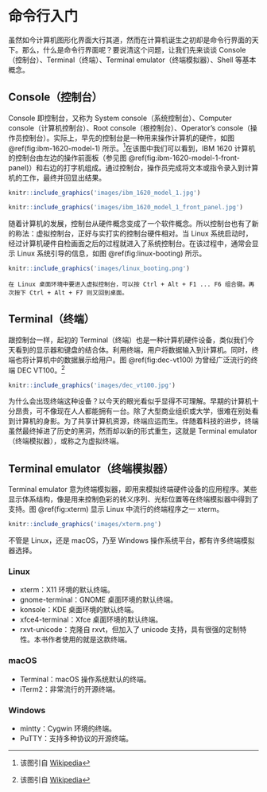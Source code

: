 # 命令行入门

虽然如今计算机图形化界面大行其道，然而在计算机诞生之初却是命令行界面的天下。那么，什么是命令行界面呢？要说清这个问题，让我们先来谈谈 Console（控制台）、Terminal（终端）、Terminal emulator（终端模拟器）、Shell 等基本概念。

## Console（控制台）

Console 即控制台，又称为 System console（系统控制台）、Computer console（计算机控制台）、Root console（根控制台）、Operator's console（操作员控制台）。实际上，早先的控制台是一种用来操作计算机的硬件，如图 \@ref(fig:ibm-1620-model-1) 所示。^[该图引自 [Wikipedia](https://en.wikipedia.org/wiki/System_console#/media/File:IBM_1620_Model_1.jpg)]在该图中我们可以看到，IBM 1620 计算机的控制台由左边的操作前面板（参见图 \@ref(fig:ibm-1620-model-1-front-panel)）和右边的打字机组成。通过控制台，操作员完成将文本或指令录入到计算机的工作，最终并回显出结果。

```r
knitr::include_graphics('images/ibm_1620_model_1.jpg')
```

```r
knitr::include_graphics('images/ibm_1620_model_1_front_panel.jpg')
```

随着计算机的发展，控制台从硬件概念变成了一个软件概念。所以控制台也有了新的称法：虚拟控制台，正好与实打实的控制台硬件相对。当 Linux 系统启动时，经过计算机硬件自检画面之后的过程就进入了系统控制台。在该过程中，通常会显示 Linux 系统引导的信息，如图 \@ref(fig:linux-booting) 所示。

```r
knitr::include_graphics('images/linux_booting.png')
```

```block2
在 Linux 桌面环境中要进入虚拟控制台，可以按 Ctrl + Alt + F1 ... F6 组合键。再次按下 Ctrl + Alt + F7 则又回到桌面。
```

## Terminal（终端）

跟控制台一样，起初的 Terminal（终端）也是一种计算机硬件设备，类似我们今天看到的显示器和键盘的结合体。利用终端，用户将数据输入到计算机。同时，终端也将计算机中的数据展示给用户。图 \@ref(fig:dec-vt100) 为曾经广泛流行的终端 DEC VT100。^[该图引自 [Wikipedia](https://en.wikipedia.org/wiki/Computer_terminal#/media/File:DEC_VT100_terminal.jpg)]

```r
knitr::include_graphics('images/dec_vt100.jpg')
```

为什么会出现终端这种设备？以今天的眼光看似乎显得不可理解。早期的计算机十分昂贵，可不像现在人人都能拥有一台。除了大型商业组织或大学，很难在别处看到计算机的身影。为了共享计算机资源，终端应运而生。伴随着科技的进步，终端虽然最终掉进了历史的黑洞，然而却以新的形式重生，这就是 Terminal emulator（终端模拟器），或称之为虚拟终端。

## Terminal emulator（终端模拟器）

Terminal emulator 意为终端模拟器，即用来模拟终端硬件设备的应用程序。某些显示体系结构，像是用来控制色彩的转义序列、光标位置等在终端模拟器中得到了支持。图 \@ref(fig:xterm) 显示 Linux 中流行的终端程序之一 xterm。

```r
knitr::include_graphics('images/xterm.png')
```

不管是 Linux，还是 macOS，乃至 Windows 操作系统平台，都有许多终端模拟器选择。

### Linux

- xterm：X11 环境的默认终端。
- gnome-terminal：GNOME 桌面环境的默认终端。
- konsole：KDE 桌面环境的默认终端。
- xfce4-terminal：Xfce 桌面环境的默认终端。
- rxvt-unicode：克隆自 rxvt，但加入了 unicode 支持，具有很强的定制特性。本书作者使用的就是这款终端。

### macOS

- Terminal：macOS 操作系统默认的终端。
- iTerm2：非常流行的开源终端。

### Windows

- mintty：Cygwin 环境的终端。
- PuTTY：支持多种协议的开源终端。
